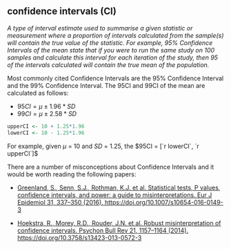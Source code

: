 ## confidence intervals (CI)

<dfn>A type of interval estimate used to summarise a given statistic or measurement where a proportion of intervals calculated from the sample(s) will contain the true value of the statistic. For example, 95% Confidence Intervals of the mean state that if you were to run the same study on 100 samples and calculate this interval for each iteration of the study, then 95 of the intervals calculated will contain the true mean of the population.</dfn>

Most commonly cited Confidence Intervals are the 95% Confidence Interval and the 99% Confidence Interval. The 95CI and 99CI of the mean are calculated as follows:

* $95CI = \mu ± 1.96 * SD$
* $99CI = \mu ± 2.58 * SD$

```r
upperCI <- 10 + 1.25*1.96
lowerCI <- 10 - 1.25*1.96
```

For example, given $\mu$ = 10 and $SD$ = 1.25, the $95CI = [`r lowerCI`, `r upperCI`]$

There are a number of misconceptions about Confidence Intervals and it would be worth reading the following papers:

* <a href = "https://link.springer.com/article/10.1007/s10654-016-0149-3" target = "_blank">Greenland, S., Senn, S.J., Rothman, K.J. et al. Statistical tests, P values, confidence intervals, and power: a guide to misinterpretations. Eur J Epidemiol 31, 337–350 (2016). https://doi.org/10.1007/s10654-016-0149-3</a>

* <a href = "https://link.springer.com/article/10.3758%2Fs13423-013-0572-3" target = "_blank">Hoekstra, R., Morey, R.D., Rouder, J.N. et al. Robust misinterpretation of confidence intervals. Psychon Bull Rev 21, 1157–1164 (2014). https://doi.org/10.3758/s13423-013-0572-3</a>

